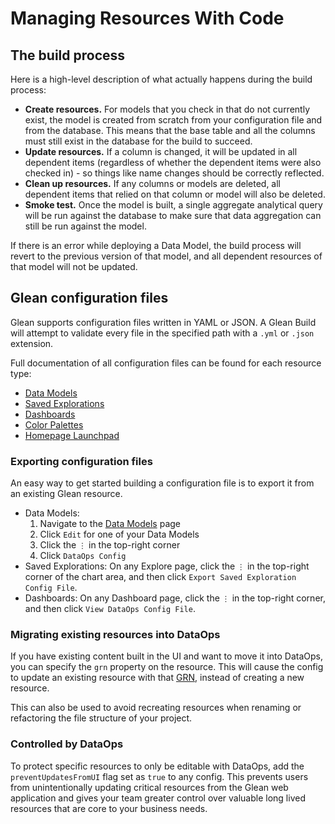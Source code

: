 # Managing Resources With Code

## The build process

Here is a high-level description of what actually happens during the build process:

- **Create resources.** For models that you check in that do not currently exist, the model is created from scratch from your configuration file and from the database. This means that the base table and all the columns must still exist in the database for the build to succeed.
- **Update resources.** If a column is changed, it will be updated in all dependent items (regardless of whether the dependent items were also checked in) - so things like name changes should be correctly reflected.
- **Clean up resources.** If any columns or models are deleted, all dependent items that relied on that column or model will also be deleted.
- **Smoke test.** Once the model is built, a single aggregate analytical query will be run against the database to make sure that data aggregation can still be run against the model.

If there is an error while deploying a Data Model, the build process will revert to the previous version of that model, and all dependent resources of that model will not be updated.

## Glean configuration files

Glean supports configuration files written in YAML or JSON. A Glean Build will attempt to validate every file in the specified path with a `.yml` or `.json` extension.

Full documentation of all configuration files can be found for each resource type:

- [Data Models](/docs/data-ops/config-schema/Data-Model)
- [Saved Explorations](/docs/data-ops/config-schema/saved-exploration)
- [Dashboards](/docs/data-ops/config-schema/Dashboard)
- [Color Palettes](/docs/data-ops/config-schema/Color-Palette)
- [Homepage Launchpad](/docs/data-ops/config-schema/Homepage-Launchpad)

### Exporting configuration files

An easy way to get started building a configuration file is to export it from an existing Glean resource.

- Data Models:
  1. Navigate to the [Data Models](https://glean.io/app/p/data-models) page
  2. Click `Edit` for one of your Data Models
  3. Click the `⋮` in the top-right corner
  4. Click `DataOps Config`
- Saved Explorations: On any Explore page, click the `⋮` in the top-right corner of the chart area, and then click `Export Saved Exploration Config File`.
- Dashboards: On any Dashboard page, click the `⋮` in the top-right corner, and then click `View DataOps Config File`.

### Migrating existing resources into DataOps

If you have existing content built in the UI and want to move it into DataOps,
you can specify the `grn` property on the resource. This will cause the config to
update an existing resource with that [GRN](/docs/data-ops/grns), instead of creating a
new resource.

This can also be used to avoid recreating resources when renaming or refactoring
the file structure of your project.

### Controlled by DataOps

To protect specific resources to only be editable with DataOps, add the `preventUpdatesFromUI` flag set as `true` to any config. This prevents users from unintentionally updating critical resources from the Glean web application and gives your team greater control over valuable long lived resources that are core to your business needs.
